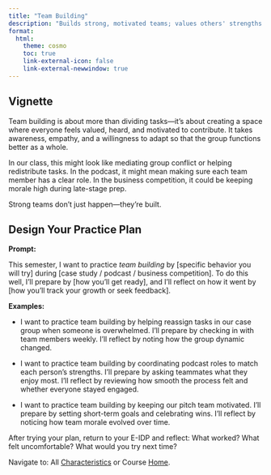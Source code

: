 ```yaml
---
title: "Team Building"
description: "Builds strong, motivated teams; values others' strengths."
format: 
  html: 
    theme: cosmo
    toc: true
    link-external-icon: false
    link-external-newwindow: true
---
```


## Vignette

Team building is about more than dividing tasks—it’s about creating a space where everyone feels valued, heard, and motivated to contribute. It takes awareness, empathy, and a willingness to adapt so that the group functions better as a whole.

In our class, this might look like mediating group conflict or helping redistribute tasks. In the podcast, it might mean making sure each team member has a clear role. In the business competition, it could be keeping morale high during late-stage prep.

Strong teams don’t just happen—they’re built.

## Design Your Practice Plan

**Prompt:**

This semester, I want to practice *team building* by [specific behavior you will try] during [case study / podcast / business competition]. To do this well, I’ll prepare by [how you’ll get ready], and I’ll reflect on how it went by [how you’ll track your growth or seek feedback].

**Examples:**

- I want to practice team building by helping reassign tasks in our case group when someone is overwhelmed. I’ll prepare by checking in with team members weekly. I’ll reflect by noting how the group dynamic changed.

- I want to practice team building by coordinating podcast roles to match each person’s strengths. I’ll prepare by asking teammates what they enjoy most. I’ll reflect by reviewing how smooth the process felt and whether everyone stayed engaged.

- I want to practice team building by keeping our pitch team motivated. I’ll prepare by setting short-term goals and celebrating wins. I’ll reflect by noticing how team morale evolved over time.

After trying your plan, return to your E-IDP and reflect: What worked? What felt uncomfortable? What would you try next time?

::: footer
Navigate to: All [Characteristics](https://laurenchenarides.github.io/csu-arec-224/mentors/eidp.html#instructions) or Course [Home](https://laurenchenarides.github.io/csu-arec-224/).
:::
